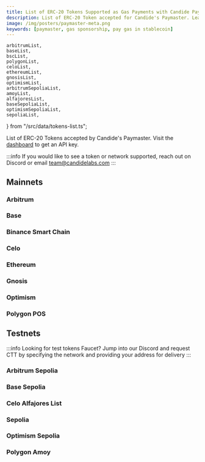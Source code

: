 ```yaml
---
title: List of ERC-20 Tokens Supported as Gas Payments with Candide Paymaster
description: List of ERC-20 Token accepted for Candide's Paymaster. Learn about sponsoring gas, and how to enable gas payments in stablecoins
image: /img/posters/paymaster-meta.png
keywords: [paymaster, gas sponsorship, pay gas in stablecoin]
---
```


    arbitrumList,
    baseList,
    bscList,
    polygonList,
    celoList,
    ethereumList,
    gnosisList,
    optimismList,
    arbitrumSepoliaList,
    amoyList,
    alfajoresList,
    baseSepoliaList,
    optimismSepoliaList,
    sepoliaList,
} from "/src/data/tokens-list.ts";

List of ERC-20 Tokens accepted by Candide's Paymaster. Visit the [dashboard](https://dashboard.candide.dev) to get an API key. 

:::info
If you would like to see a token or network supported, reach out on Discord or email team@candidelabs.com
:::

## Mainnets

### Arbitrum
<PaymasterSupportedToken items={arbitrumList}/>

### Base
<PaymasterSupportedToken items={baseList}/>

### Binance Smart Chain
<PaymasterSupportedToken items={bscList}/>

### Celo
<PaymasterSupportedToken items={celoList} />

### Ethereum
<PaymasterSupportedToken items={ethereumList} />

### Gnosis
<PaymasterSupportedToken items={gnosisList} />

### Optimism
<PaymasterSupportedToken items={optimismList} />

### Polygon POS
<PaymasterSupportedToken items={polygonList} />

## Testnets

:::info
Looking for test tokens Faucet? Jump into our Discord and request CTT by specifying the network and providing your address for delivery
:::

### Arbitrum Sepolia
<PaymasterSupportedToken items={arbitrumSepoliaList} />

### Base Sepolia
<PaymasterSupportedToken items={baseSepoliaList} />

### Celo Alfajores List
<PaymasterSupportedToken items={alfajoresList} />

### Sepolia
<PaymasterSupportedToken items={sepoliaList} />

### Optimism Sepolia
<PaymasterSupportedToken items={optimismSepoliaList} />

### Polygon Amoy
<PaymasterSupportedToken items={amoyList} />
